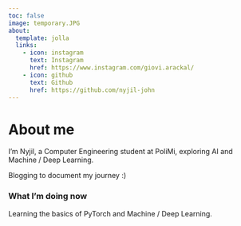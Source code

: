 ```yaml
---
toc: false
image: temporary.JPG
about: 
  template: jolla
  links:
    - icon: instagram
      text: Instagram
      href: https://www.instagram.com/giovi.arackal/
    - icon: github
      text: Github
      href: https://github.com/nyjil-john
---
```


# About me

I'm Nyjil, a Computer Engineering student at PoliMi, exploring AI and Machine / Deep Learning.

Blogging to document my journey :)

### What I'm doing now

Learning the basics of PyTorch and Machine / Deep Learning.
